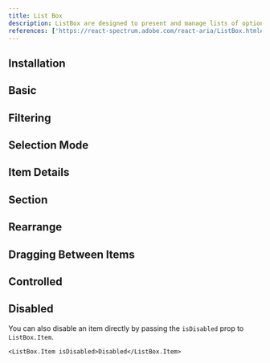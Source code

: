 ```yaml
---
title: List Box
description: ListBox are designed to present and manage lists of options or data entries, allowing users to view and select from multiple choices efficiently.
references: ['https://react-spectrum.adobe.com/react-aria/ListBox.html#props']
---
```


## Installation
<Install component='list-box' />

## Basic
<Demo component='collections/list-box/list-box-demo' />

## Filtering
<Demo component='collections/list-box/list-box-filtering-demo' />

## Selection Mode
<Demo component='collections/list-box/list-box-selection-mode-demo' />

## Item Details
<Demo component='collections/list-box/list-box-item-details-demo' />

## Section
<Demo component='collections/list-box/list-box-section-demo' />

## Rearrange
<Demo component='collections/list-box/list-box-rearrange-demo' />

## Dragging Between Items
<Demo component='collections/list-box/list-box-drag-between-demo' />

## Controlled
<Demo component='collections/list-box/list-box-controlled-demo' />

## Disabled
<Demo component='collections/list-box/list-box-disabled-demo' />

You can also disable an item directly by passing the `isDisabled` prop to `ListBox.Item`.
```tsx
<ListBox.Item isDisabled>Disabled</ListBox.Item>
```
